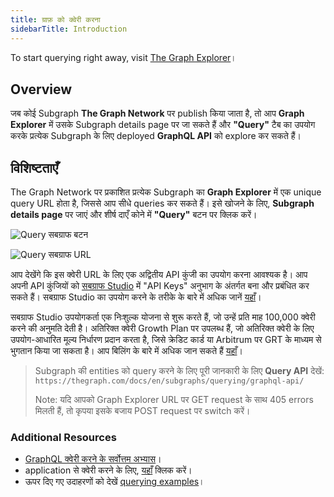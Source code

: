 ```yaml
---
title: ग्राफ़ को क्वेरी करना
sidebarTitle: Introduction
---
```


To start querying right away, visit [The Graph Explorer](https://thegraph.com/explorer)।

## Overview

जब कोई Subgraph **The Graph Network** पर publish किया जाता है, तो आप **Graph Explorer** में उसके Subgraph details page पर जा सकते हैं और **"Query"** टैब का उपयोग करके प्रत्येक Subgraph के लिए deployed **GraphQL API** को explore कर सकते हैं।

## विशिष्टताएँ

The Graph Network पर प्रकाशित प्रत्येक Subgraph का **Graph Explorer** में एक unique query URL होता है, जिससे आप सीधे queries कर सकते हैं। इसे खोजने के लिए, **Subgraph details page** पर जाएं और शीर्ष दाएँ कोने में **"Query"** बटन पर क्लिक करें।

![Query सबग्राफ बटन](/img/query-button-screenshot.png)

![Query सबग्राफ URL](/img/query-url-screenshot.png)

आप देखेंगे कि इस क्वेरी URL के लिए एक अद्वितीय API कुंजी का उपयोग करना आवश्यक है। आप अपनी API कुंजियों को [सबग्राफ Studio](https://thegraph.com/studio) में "API Keys" अनुभाग के अंतर्गत बना और प्रबंधित कर सकते हैं। सबग्राफ Studio का उपयोग करने के तरीके के बारे में अधिक जानें [यहाँ](/deploying/subgraph-studio/)।

सबग्राफ Studio उपयोगकर्ता एक निःशुल्क योजना से शुरू करते हैं, जो उन्हें प्रति माह 100,000 क्वेरी करने की अनुमति देती है। अतिरिक्त क्वेरी Growth Plan पर उपलब्ध हैं, जो अतिरिक्त क्वेरी के लिए उपयोग-आधारित मूल्य निर्धारण प्रदान करता है, जिसे क्रेडिट कार्ड या Arbitrum पर GRT के माध्यम से भुगतान किया जा सकता है। आप बिलिंग के बारे में अधिक जान सकते हैं [यहाँ](/subgraphs/billing/)।

> Subgraph की entities को query करने के लिए पूरी जानकारी के लिए **Query API** देखें:\
> `https://thegraph.com/docs/en/subgraphs/querying/graphql-api/`
>
> Note: यदि आपको Graph Explorer URL पर GET request के साथ 405 errors मिलती हैं, तो कृपया इसके बजाय POST request पर switch करें।

### Additional Resources

- [GraphQL क्वेरी करने के सर्वोत्तम अभ्यास](/subgraphs/querying/best-practices/)।
- application से क्वेरी करने के लिए, [यहाँ](/subgraphs/querying/from-an-application/) क्लिक करें।
- ऊपर दिए गए उदाहरणों को देखें [querying examples](https://github.com/graphprotocol/query-examples/tree/main)।

